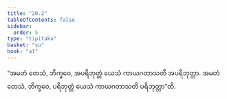 ```yaml
---
title: "20.2"
tableOfContents: false
sidebar:
  order: 5
type: "tipitaka"
basket: "su"
book: "a1"
---
```



<DynamicBreadcrumb />

<Division number="601" book="a1">

<Paragraph number="470" book="a1">
“အမတံ တေသံ, ဘိက္ခဝေ, အပရိဘုတ္တံ ယေသံ ကာယဂတာသတိ အပရိဘုတ္တာ. အမတံ တေသံ, ဘိက္ခဝေ, ပရိဘုတ္တံ ယေသံ ကာယဂတာသတိ ပရိဘုတ္တာ”တိ.
</Paragraph>
</Division>
